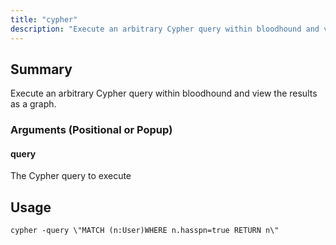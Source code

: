 ```yaml
---
title: "cypher"
description: "Execute an arbitrary Cypher query within bloodhound and view the results as a graph."
---
```


## Summary

Execute an arbitrary Cypher query within bloodhound and view the results as a graph.

### Arguments (Positional or Popup)


#### query
The Cypher query to execute

## Usage
```
cypher -query \"MATCH (n:User)WHERE n.hasspn=true RETURN n\"
```